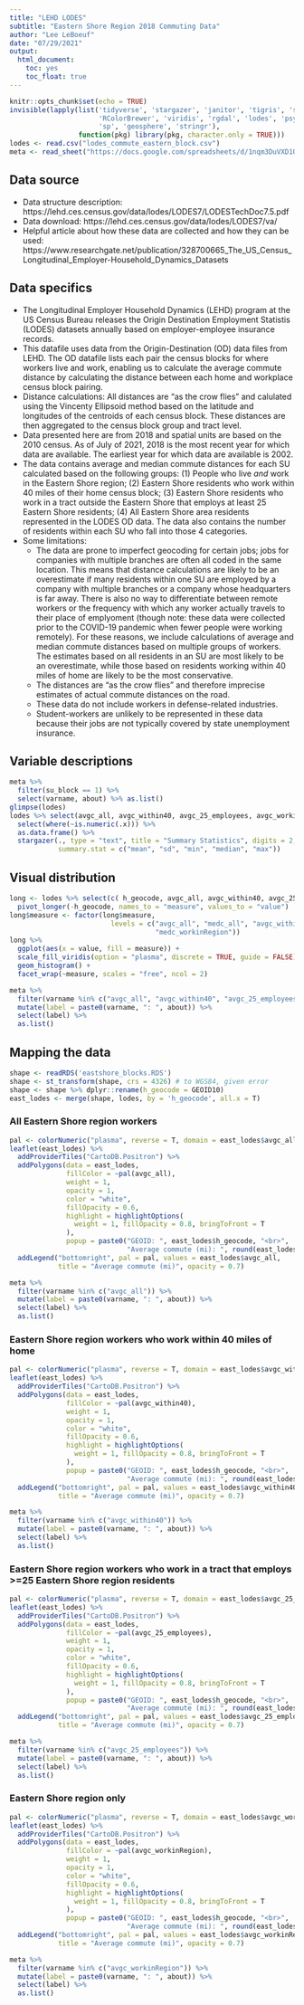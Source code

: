 ```yaml
---
title: "LEHD LODES"
subtitle: "Eastern Shore Region 2018 Commuting Data"
author: "Lee LeBoeuf"
date: "07/29/2021"
output: 
  html_document:
    toc: yes
    toc_float: true
---
```


```r
knitr::opts_chunk$set(echo = TRUE)
invisible(lapply(list('tidyverse', 'stargazer', 'janitor', 'tigris', 'sf', 'leaflet', 'rcartocolor', 
                      'RColorBrewer', 'viridis', 'rgdal', 'lodes', 'psych', 'reshape2', 'googlesheets4', 
                      'sp', 'geosphere', 'stringr'),
                 function(pkg) library(pkg, character.only = TRUE)))
lodes <- read.csv("lodes_commute_eastern_block.csv")
meta <- read_sheet("https://docs.google.com/spreadsheets/d/1nqm3DuVXD1ObbVe_deacvT7uSLdBXfQJo3mkbqDwrVo/edit?usp=sharing", sheet = "lehd_lodes_commute", gs4_deauth())
```

## Data source 
* Data structure description: https://lehd.ces.census.gov/data/lodes/LODES7/LODESTechDoc7.5.pdf
* Data download: https://lehd.ces.census.gov/data/lodes/LODES7/va/
* Helpful article about how these data are collected and how they can be used: https://www.researchgate.net/publication/328700665_The_US_Census_Longitudinal_Employer-Household_Dynamics_Datasets

## Data specifics
* The Longitudinal Employer Household Dynamics (LEHD) program at the US Census Bureau releases the Origin Destination Employment Statistis (LODES) datasets annually based on employer-employee insurance records. 
* This datafile uses data from the Origin-Destination (OD) data files from LEHD. The OD datafile lists each pair the census blocks for where workers live and work, enabling us to calculate the average commute distance by calculating the distance between each home and workplace census block pairing. 
* Distance calculations: All distances are "as the crow flies" and calulated using the Vincenty Ellipsoid method based on the latitude and longitudes of the centroids of each census block. These distances are then aggregated to the census block group and tract level.
* Data presented here are from 2018 and spatial units are based on the 2010 census. As of July of 2021, 2018 is the most recent year for which data are available. The earliest year for which data are available is 2002. 
* The data contains average and median commute distances for each SU calculated based on the following groups: (1) People who live *and* work in the Eastern Shore region; (2) Eastern Shore residents who work within 40 miles of their home census block; (3) Eastern Shore residents who work in a tract outside the Eastern Shore that employs at least 25 Eastern Shore residents; (4) All Eastern Shore area residents represented in the LODES OD data. The data also contains the number of residents within each SU who fall into those 4 categories. 
* Some limitations: 
    + The data are prone to imperfect geocoding for certain jobs; jobs for companies with multiple branches are often all coded in the same location. This means that distance calculations are likely to be an overestimate if many residents within one SU are employed by a company with multiple branches or a company whose headquarters is far away. There is also no way to differentiate between remote workers or the frequency with which any worker actually travels to their place of emplyoment (though note: these data were collected prior to the COVID-19 pandemic when fewer people were working remotely). For these reasons, we include calculations of average and median commute distances based on multiple groups of workers. The estimates based on all residents in an SU are most likely to be an overestimate, while those based on residents working within 40 miles of home are likely to be the most conservative. 
    + The distances are "as the crow flies" and therefore imprecise estimates of actual commute distances on the road. 
    + These data do not include workers in defense-related industries. 
    + Student-workers are unlikely to be represented in these data because their jobs are not typically covered by state unemployment insurance. 

## Variable descriptions
```r
meta %>% 
  filter(su_block == 1) %>%
  select(varname, about) %>% as.list()
glimpse(lodes)
lodes %>% select(avgc_all, avgc_within40, avgc_25_employees, avgc_workinRegion, medc_all, medc_within40, medc_25_employees, medc_workinRegion) %>% 
  select(where(~is.numeric(.x))) %>% 
  as.data.frame() %>% 
  stargazer(., type = "text", title = "Summary Statistics", digits = 2,
            summary.stat = c("mean", "sd", "min", "median", "max"))
```

## Visual distribution 
```r
long <- lodes %>% select(c( h_geocode, avgc_all, avgc_within40, avgc_25_employees, avgc_workinRegion, medc_all, medc_within40, medc_25_employees, medc_workinRegion)) %>% 
  pivot_longer(-h_geocode, names_to = "measure", values_to = "value")
long$measure <- factor(long$measure,
                         levels = c("avgc_all", "medc_all", "avgc_within40", "medc_within40", "avgc_25_employees", "medc_25_employees", "avgc_workinRegion",
                                    "medc_workinRegion"))
long %>% 
  ggplot(aes(x = value, fill = measure)) +
  scale_fill_viridis(option = "plasma", discrete = TRUE, guide = FALSE) +
  geom_histogram() + 
  facet_wrap(~measure, scales = "free", ncol = 2)
```

```r
meta %>% 
  filter(varname %in% c("avgc_all", "avgc_within40", "avgc_25_employees", "avgc_workinRegion", "medc_all", "medc_within40", "medc_25_employees", "medc_workinRegion")) %>%
  mutate(label = paste0(varname, ": ", about)) %>% 
  select(label) %>% 
  as.list()
```

## Mapping the data 
```r
shape <- readRDS('eastshore_blocks.RDS')
shape <- st_transform(shape, crs = 4326) # to WGS84, given error
shape <- shape %>% dplyr::rename(h_geocode = GEOID10)
east_lodes <- merge(shape, lodes, by = 'h_geocode', all.x = T)
```

### All Eastern Shore region workers
```r
pal <- colorNumeric("plasma", reverse = T, domain = east_lodes$avgc_all)
leaflet(east_lodes) %>% 
  addProviderTiles("CartoDB.Positron") %>% 
  addPolygons(data = east_lodes,
              fillColor = ~pal(avgc_all),
              weight = 1,
              opacity = 1,
              color = "white", 
              fillOpacity = 0.6,
              highlight = highlightOptions(
                weight = 1, fillOpacity = 0.8, bringToFront = T
              ),
              popup = paste0("GEOID: ", east_lodes$h_geocode, "<br>",
                             "Average commute (mi): ", round(east_lodes$avgc_all, 2))) %>% 
  addLegend("bottomright", pal = pal, values = east_lodes$avgc_all, 
            title = "Average commute (mi)", opacity = 0.7)
```

```r
meta %>% 
  filter(varname %in% c("avgc_all")) %>%
  mutate(label = paste0(varname, ": ", about)) %>% 
  select(label) %>% 
  as.list()
``` 

### Eastern Shore region workers who work within 40 miles of home
```r
pal <- colorNumeric("plasma", reverse = T, domain = east_lodes$avgc_within40)
leaflet(east_lodes) %>% 
  addProviderTiles("CartoDB.Positron") %>% 
  addPolygons(data = east_lodes,
              fillColor = ~pal(avgc_within40),
              weight = 1,
              opacity = 1,
              color = "white", 
              fillOpacity = 0.6,
              highlight = highlightOptions(
                weight = 1, fillOpacity = 0.8, bringToFront = T
              ),
              popup = paste0("GEOID: ", east_lodes$h_geocode, "<br>",
                             "Average commute (mi): ", round(east_lodes$avgc_within40, 2))) %>% 
  addLegend("bottomright", pal = pal, values = east_lodes$avgc_within40, 
            title = "Average commute (mi)", opacity = 0.7)
```

```r
meta %>% 
  filter(varname %in% c("avgc_within40")) %>%
  mutate(label = paste0(varname, ": ", about)) %>% 
  select(label) %>% 
  as.list()
```

### Eastern Shore region workers who work in a tract that employs >=25 Eastern Shore region residents
```r
pal <- colorNumeric("plasma", reverse = T, domain = east_lodes$avgc_25_employees)
leaflet(east_lodes) %>% 
  addProviderTiles("CartoDB.Positron") %>% 
  addPolygons(data = east_lodes,
              fillColor = ~pal(avgc_25_employees),
              weight = 1,
              opacity = 1,
              color = "white", 
              fillOpacity = 0.6,
              highlight = highlightOptions(
                weight = 1, fillOpacity = 0.8, bringToFront = T
              ),
              popup = paste0("GEOID: ", east_lodes$h_geocode, "<br>",
                             "Average commute (mi): ", round(east_lodes$avgc_25_employees, 2))) %>% 
  addLegend("bottomright", pal = pal, values = east_lodes$avgc_25_employees, 
            title = "Average commute (mi)", opacity = 0.7)
```

```r
meta %>% 
  filter(varname %in% c("avgc_25_employees")) %>%
  mutate(label = paste0(varname, ": ", about)) %>% 
  select(label) %>% 
  as.list()
```

### Eastern Shore region only
```r
pal <- colorNumeric("plasma", reverse = T, domain = east_lodes$avgc_workinRegion)
leaflet(east_lodes) %>% 
  addProviderTiles("CartoDB.Positron") %>% 
  addPolygons(data = east_lodes,
              fillColor = ~pal(avgc_workinRegion),
              weight = 1,
              opacity = 1,
              color = "white", 
              fillOpacity = 0.6,
              highlight = highlightOptions(
                weight = 1, fillOpacity = 0.8, bringToFront = T
              ),
              popup = paste0("GEOID: ", east_lodes$h_geocode, "<br>",
                             "Average commute (mi): ", round(east_lodes$avgc_workinRegion, 2))) %>% 
  addLegend("bottomright", pal = pal, values = east_lodes$avgc_workinRegion, 
            title = "Average commute (mi)", opacity = 0.7)
```

```r
meta %>% 
  filter(varname %in% c("avgc_workinRegion")) %>%
  mutate(label = paste0(varname, ": ", about)) %>% 
  select(label) %>% 
  as.list()
```

